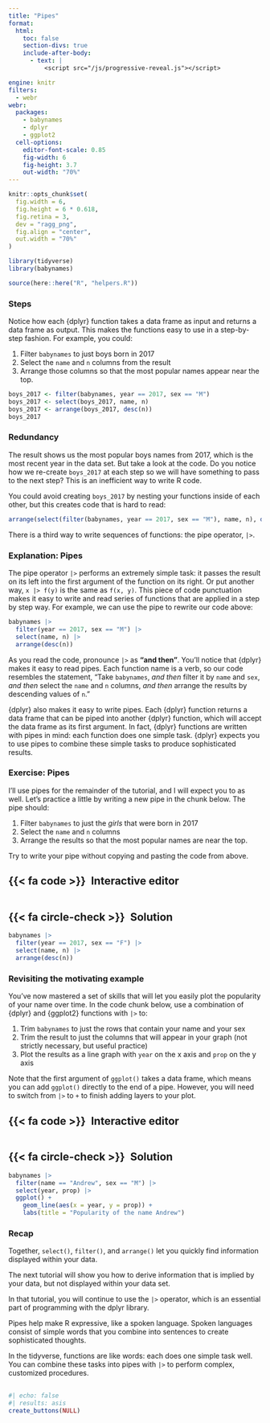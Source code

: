 ```yaml
---
title: "Pipes"
format:
  html: 
    toc: false
    section-divs: true
    include-after-body: 
      - text: |
          <script src="/js/progressive-reveal.js"></script>

engine: knitr
filters:
  - webr
webr:
  packages:
    - babynames
    - dplyr
    - ggplot2
  cell-options:
    editor-font-scale: 0.85
    fig-width: 6
    fig-height: 3.7
    out-width: "70%"
---
```


```r
knitr::opts_chunk$set(
  fig.width = 6,
  fig.height = 6 * 0.618,
  fig.retina = 3,
  dev = "ragg_png",
  fig.align = "center",
  out.width = "70%"
)

library(tidyverse)
library(babynames)

source(here::here("R", "helpers.R"))
```

### Steps {.no-hide}

Notice how each {dplyr} function takes a data frame as input and returns a data frame as output. This makes the functions easy to use in a step-by-step fashion. For example, you could:

1. Filter `babynames` to just boys born in 2017
2. Select the `name` and `n` columns from the result
3. Arrange those columns so that the most popular names appear near the top.

```r
boys_2017 <- filter(babynames, year == 2017, sex == "M")
boys_2017 <- select(boys_2017, name, n)
boys_2017 <- arrange(boys_2017, desc(n))
boys_2017
```

### Redundancy

The result shows us the most popular boys names from 2017, which is the most recent year in the data set. But take a look at the code. Do you notice how we re-create `boys_2017` at each step so we will have something to pass to the next step? This is an inefficient way to write R code.

You could avoid creating `boys_2017` by nesting your functions inside of each other, but this creates code that is hard to read:

```r
arrange(select(filter(babynames, year == 2017, sex == "M"), name, n), desc(n))
```

There is a third way to write sequences of functions: the pipe operator, `|>`.

### Explanation: Pipes

The pipe operator `|>` performs an extremely simple task: it passes the result on its left into the first argument of the function on its right. Or put another way, `x |> f(y)` is the same as `f(x, y)`. This piece of code punctuation makes it easy to write and read series of functions that are applied in a step by step way. For example, we can use the pipe to rewrite our code above:

```r
babynames |> 
  filter(year == 2017, sex == "M") |> 
  select(name, n) |> 
  arrange(desc(n))
```

As you read the code, pronounce `|>` as **"and then"**. You'll notice that {dplyr} makes it easy to read pipes. Each function name is a verb, so our code resembles the statement, "Take `babynames`, _and then_ filter it by `name` and `sex`, _and then_ select the `name` and `n` columns, _and then_ arrange the results by descending values of `n`."

{dplyr} also makes it easy to write pipes. Each {dplyr} function returns a data frame that can be piped into another {dplyr} function, which will accept the data frame as its first argument. In fact, {dplyr} functions are written with pipes in mind: each function does one simple task. {dplyr} expects you to use pipes to combine these simple tasks to produce sophisticated results.

### Exercise: Pipes

I'll use pipes for the remainder of the tutorial, and I will expect you to as well. Let's practice a little by writing a new pipe in the chunk below. The pipe should:

1. Filter `babynames` to just the *girls* that were born in 2017
2. Select the `name` and `n` columns
3. Arrange the results so that the most popular names are near the top.

Try to write your pipe without copying and pasting the code from above.

::: {.panel-tabset}
## {{< fa code >}}&ensp;Interactive editor

```webr-r



```

## {{< fa circle-check >}}&ensp;Solution

```r
babynames |> 
  filter(year == 2017, sex == "F") |> 
  select(name, n) |> 
  arrange(desc(n))
```

:::

### Revisiting the motivating example

You've now mastered a set of skills that will let you easily plot the popularity of your name over time. In the code chunk below, use a combination of {dplyr} and {ggplot2} functions with `|>` to:

1. Trim `babynames` to just the rows that contain your name and your sex
2. Trim the result to just the columns that will appear in your graph (not strictly necessary, but useful practice)
3. Plot the results as a line graph with `year` on the x axis and `prop` on the y axis

Note that the first argument of `ggplot()` takes a data frame, which means you can add `ggplot()` directly to the end of a pipe. However, you will need to switch from `|>` to `+` to finish adding layers to your plot.

::: {.panel-tabset}
## {{< fa code >}}&ensp;Interactive editor

```webr-r



```

## {{< fa circle-check >}}&ensp;Solution

```r
babynames |> 
  filter(name == "Andrew", sex == "M") |> 
  select(year, prop) |> 
  ggplot() +
    geom_line(aes(x = year, y = prop)) +
    labs(title = "Popularity of the name Andrew")
```

:::

### Recap

Together, `select()`, `filter()`, and `arrange()` let you quickly find information displayed within your data.

The next tutorial will show you how to derive information that is implied by your data, but not displayed within your data set.

In that tutorial, you will continue to use the `|>` operator, which is an essential part of programming with the dplyr library.

Pipes help make R expressive, like a spoken language. Spoken languages consist of simple words that you combine into sentences to create sophisticated thoughts.

In the tidyverse, functions are like words: each does one simple task well. You can combine these tasks into pipes with `|>` to perform complex, customized procedures.


##

```r
#| echo: false
#| results: asis
create_buttons(NULL)
```
